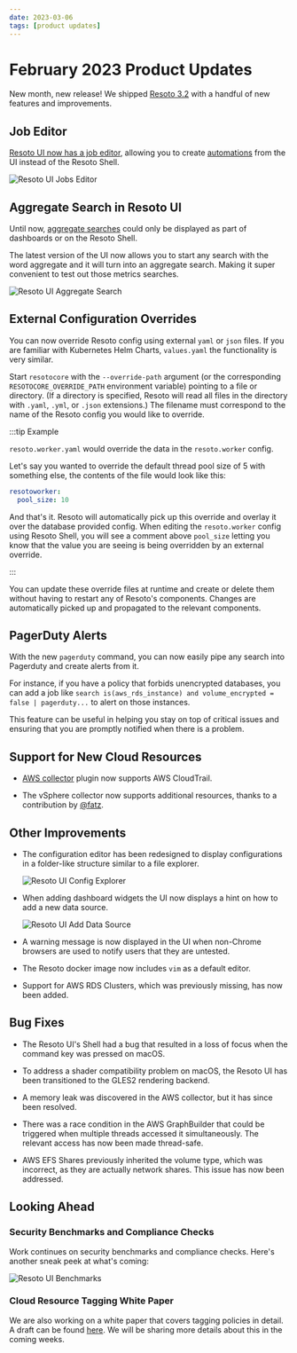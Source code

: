 ```yaml
---
date: 2023-03-06
tags: [product updates]
---
```


# February 2023 Product Updates

New month, new release! We shipped [Resoto 3.2](/releases/3.2.0) with a handful of new features and improvements.

<!--truncate-->

## Job Editor

[Resoto UI now has a job editor](../../../creating-and-managing-automations-with-the-resoto-job-editor/index.mdx), allowing you to create [automations](/docs/concepts/automation) from the UI instead of the Resoto Shell.

![Resoto UI Jobs Editor](./img/jobs_editor.png)

## Aggregate Search in Resoto UI

Until now, [aggregate searches](/docs/reference/cli/search-commands/aggregate) could only be displayed as part of dashboards or on the Resoto Shell.

The latest version of the UI now allows you to start any search with the word aggregate and it will turn into an aggregate search. Making it super convenient to test out those metrics searches.

![Resoto UI Aggregate Search](./img/aggregate_search.png)

## External Configuration Overrides

You can now override Resoto config using external `yaml` or `json` files. If you are familiar with Kubernetes Helm Charts, `values.yaml` the functionality is very similar.

Start `resotocore` with the `--override-path` argument (or the corresponding `RESOTOCORE_OVERRIDE_PATH` environment variable) pointing to a file or directory. (If a directory is specified, Resoto will read all files in the directory with `.yaml`, `.yml`, or `.json` extensions.) The filename must correspond to the name of the Resoto config you would like to override.

:::tip Example

`resoto.worker.yaml` would override the data in the `resoto.worker` config.

Let's say you wanted to override the default thread pool size of 5 with something else, the contents of the file would look like this:

```yaml
resotoworker:
  pool_size: 10
```

And that's it. Resoto will automatically pick up this override and overlay it over the database provided config. When editing the `resoto.worker` config using Resoto Shell, you will see a comment above `pool_size` letting you know that the value you are seeing is being overridden by an external override.

:::

You can update these override files at runtime and create or delete them without having to restart any of Resoto's components. Changes are automatically picked up and propagated to the relevant components.

## PagerDuty Alerts

With the new `pagerduty` command, you can now easily pipe any search into Pagerduty and create alerts from it.

For instance, if you have a policy that forbids unencrypted databases, you can add a job like `search is(aws_rds_instance) and volume_encrypted = false | pagerduty...` to alert on those instances.

This feature can be useful in helping you stay on top of critical issues and ensuring that you are promptly notified when there is a problem.

## Support for New Cloud Resources

- [AWS collector](/docs/how-to-guides/data-sources/collect-aws-resource-data) plugin now supports AWS CloudTrail.

- The vSphere collector now supports additional resources, thanks to a contribution by [@fatz](https://github.com/fatz).

## Other Improvements

- The configuration editor has been redesigned to display configurations in a folder-like structure similar to a file explorer.

  ![Resoto UI Config Explorer](./img/config_explorer.png)

- When adding dashboard widgets the UI now displays a hint on how to add a new data source.

  ![Resoto UI Add Data Source](./img/add_datasource.png)

- A warning message is now displayed in the UI when non-Chrome browsers are used to notify users that they are untested.

- The Resoto docker image now includes `vim` as a default editor.

- Support for AWS RDS Clusters, which was previously missing, has now been added.

## Bug Fixes

- The Resoto UI's Shell had a bug that resulted in a loss of focus when the command key was pressed on macOS.

- To address a shader compatibility problem on macOS, the Resoto UI has been transitioned to the GLES2 rendering backend.

- A memory leak was discovered in the AWS collector, but it has since been resolved.

- There was a race condition in the AWS GraphBuilder that could be triggered when multiple threads accessed it simultaneously. The relevant access has now been made thread-safe.

- AWS EFS Shares previously inherited the volume type, which was incorrect, as they are actually network shares. This issue has now been addressed.

## Looking Ahead

### Security Benchmarks and Compliance Checks

Work continues on security benchmarks and compliance checks. Here's another sneak peek at what's coming:

![Resoto UI Benchmarks](./img/benchmarks.png)

### Cloud Resource Tagging White Paper

We are also working on a white paper that covers tagging policies in detail. A draft can be found [here](https://docs.google.com/document/d/1oA_olUTlFby0spsMm_6zBH4Y4e16HIdDsIudCES-zOU/edit?usp=sharing). We will be sharing more details about this in the coming weeks.
